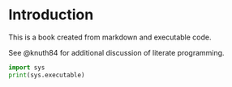 # Introduction

This is a book created from markdown and executable code.

See @knuth84 for additional discussion of literate programming.

```python
import sys
print(sys.executable)
```